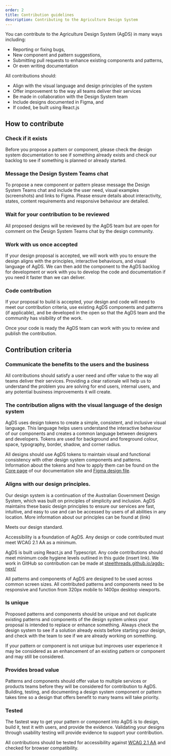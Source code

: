 ```yaml
---
order: 2
title: Contribution guidelines
description: Contributing to the Agriculture Design System
---
```


You can contribute to the Agriculture Design System (AgDS) in many ways including:

- Reporting or fixing bugs,
- New component and pattern suggestions,
- Submitting pull requests to enhance existing components and patterns,
- Or even writing documentation

All contributions should:

- Align with the visual language and design principles of the system
- Offer improvement to the way all teams deliver their services
- Be made in collaboration with the Design System team
- Include designs documented in Figma, and
- If coded, be built using React.js

## How to contribute

### Check if it exists

Before you propose a pattern or component, please check the design system documentation to see if something already exists and check our backlog to see if something is planned or already started.

### Message the Design System Teams chat

To propose a new component or pattern please message the Design System Teams chat and include the user need, visual examples (screenshots) and links to Figma. Please ensure details about interactivity, states, content requirements and responsive behaviour are detailed.

### Wait for your contribution to be reviewed

All proposed designs will be reviewed by the AgDS team but are open for comment on the Design System Teams chat by the design community.

### Work with us once accepted

If your design proposal is accepted, we will work with you to ensure the design aligns with the principles, interactive behaviours, and visual language of AgDS. We can then add the component to the AgDS backlog for development or work with you to develop the code and documentation if you need it faster than we can deliver.

### Code contribution

If your proposal to build is accepted, your design and code will need to meet our contribution criteria, use existing AgDS components and patterns (if applicable), and be developed in the open so that the AgDS team and the community has visibility of the work.

Once your code is ready the AgDS team can work with you to review and publish the contribution.

## Contribution criteria

### Communicate the benefits to the users and the business

All contributions should satisfy a user need and offer value to the way all teams deliver their services. Providing a clear rationale will help us to understand the problem you are solving for end users, internal users, and any potential business improvements it will create.

### The contribution aligns with the visual language of the design system

AgDS uses design tokens to create a simple, consistent, and inclusive visual language. This language helps users understand the interactive behaviour of our components and creates a common language between designers and developers. Tokens are used for background and foreground colour, space, typography, border, shadow, and corner radius.

All designs should use AgDS tokens to maintain visual and functional consistency with other design system components and patterns. Information about the tokens and how to apply them can be found on the [Core page](https://steelthreads.github.io/agds-next/packages/foundations/core) of our documentation site and [Figma design file](https://www.figma.com/files/project/37217032/AgDS-Agriculture-Design-System?fuid=989721230907238166).

### Aligns with our design principles.

Our design system is a continuation of the Australian Government Design System, which was built on principles of simplicity and inclusion. AgDS maintains these basic design principles to ensure our services are fast, intuitive, and easy to use and can be accessed by users of all abilities in any location. More information about our principles can be found at (link)

Meets our design standard.

Accessibility is a foundation of AgDS. Any design or code contributed must meet WCAG 2.1 AA as a minimum.

AgDS is built using React.js and Typescript. Any code contributions should meet minimum code hygiene levels outlined in this guide (insert link). We work in GitHub so contribution can be made at [steelthreads.github.io/agds-next/](https://github.com/steelthreads/agds-next)

All patterns and components of AgDS are designed to be used across common screen sizes. All contributed patterns and components need to be responsive and function from 320px mobile to 1400px desktop viewports.

### Is unique

Proposed patterns and components should be unique and not duplicate existing patterns and components of the design system unless your proposal is intended to replace or enhance something. Always check the design system to see if a solution already exists before starting your design, and check with the team to see if we are already working on something.

If your pattern or component is not unique but improves user experience it may be considered as an enhancement of an existing pattern or component and may still be considered.

### Provides broad value

Patterns and components should offer value to multiple services or products teams before they will be considered for contribution to AgDS. Building, testing, and documenting a design system component or pattern takes time so a design that offers benefit to many teams will take priority.

### Tested

The fastest way to get your pattern or component into AgDS is to design, build it, test it with users, and provide the evidence. Validating your designs through usability testing will provide evidence to support your contribution.

All contributions should be tested for accessibility against [WCAG 2.1 AA](https://www.w3.org/TR/WCAG21/) and checked for browser compatibility.

